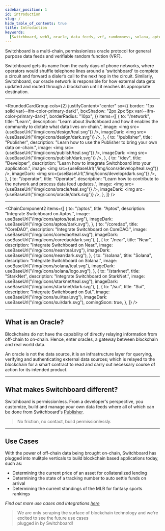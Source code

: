 ```yaml
---
sidebar_position: 1
id: introduction
slug: /
hide_table_of_contents: true
title: Introduction
keywords:
  [Switchboard, web3, oracle, data feeds, vrf, randomness, solana, aptos, near]
---
```



Switchboard is a multi-chain, permissionless oracle protocol for general purpose
data feeds and verifiable random function (VRF).

Switchboard gets its name from the early days of phone networks, where operators
would shuffle telephone lines around a 'switchboard' to complete a circuit and
forward a dialer’s call to the next hop in the circuit. Similarly, Switchboard,
our oracle network is responsible for how external data gets updated and routed
through a blockchain until it reaches its appropriate destination.

<hr />

<ChatBot />

<RoundedCardGroup
  cols={2}
  justifyContent="center"
  sx={{
    border: "1px solid var(--ifm-color-primary-dark)",
    boxShadow: "2px 2px 5px var(--ifm-color-primary-dark)",
    borderRadius: "10px",
  }}
  items={[
    {
      to: "/network",
      title: "Learn",
      description:
        "Learn about Switchboard and how it enables the community to dictate what data lives on-chain.",
      image: <img src={useBaseUrl("/img/icons/design/teal.svg")} />,
      imageDark: <img src={useBaseUrl("/img/icons/design/dark.svg")} />,
    },
    {
      to: "/publisher",
      title: "Publisher",
      description:
        "Learn how to use the Publisher to bring your own data on-chain.",
      image: <img src={useBaseUrl("/img/icons/publish/teal.svg")} />,
      imageDark: <img src={useBaseUrl("/img/icons/publish/dark.svg")} />,
    },
    {
      to: "/dev",
      title: "Developer",
      description: "Learn how to integrate Switchboard into your application.",
      image: <img src={useBaseUrl("/img/icons/develop/teal.svg")} />,
      imageDark: <img src={useBaseUrl("/img/icons/develop/dark.svg")} />,
    },
    {
      to: "/operator",
      title: "Operator",
      description:
        "Learn how to contribute to the network and process data feed updates.",
      image: <img src={useBaseUrl("/img/icons/oracle/teal.svg")} />,
      imageDark: <img src={useBaseUrl("/img/icons/oracle/dark.svg")} />,
    },
  ]}
/>

<hr />

<ChainComponent2
  items={[
    {
      to: "/aptos",
      title: "Aptos",
      description: "Integrate Switchboard on Aptos.",
      image: useBaseUrl("/img/icons/aptos/teal.svg"),
      imageDark: useBaseUrl("/img/icons/aptos/dark.svg"),
    },
    {
      to: "/coredao",
      title: "CoreDAO",
      description: "Integrate Switchboard on CoreDAO.",
      image: useBaseUrl("/img/icons/coredao/teal.svg"),
      imageDark: useBaseUrl("/img/icons/coredao/dark.svg"),
    },
    {
      to: "/near",
      title: "Near",
      description: "Integrate Switchboard on Near.",
      image: useBaseUrl("/img/icons/near/teal.svg"),
      imageDark: useBaseUrl("/img/icons/near/dark.svg"),
    },
    {
      to: "/solana",
      title: "Solana",
      description: "Integrate Switchboard on Solana.",
      image: useBaseUrl("/img/icons/solana/teal.svg"),
      imageDark: useBaseUrl("/img/icons/solana/logo.svg"),
    },
    {
      to: "/starknet",
      title: "StarkNet",
      description: "Integrate Switchboard on StarkNet.",
      image: useBaseUrl("/img/icons/starknet/teal.svg"),
      imageDark: useBaseUrl("/img/icons/starknet/dark.svg"),
    },
    {
      to: "/sui",
      title: "Sui",
      description: "Integrate Switchboard on Sui.",
      image: useBaseUrl("/img/icons/sui/teal.svg"),
      imageDark: useBaseUrl("/img/icons/sui/dark.svg"),
      comingSoon: true,
    },
  ]}
/>

<hr />

## What is an Oracle?

Blockchains do not have the capability of directly relaying information from
off-chain to on-chain. Hence, enter oracles, a gateway between blockchain and
real world data.

An oracle is not the data source, it is an infrastructure layer for querying,
verifying and authenticating external data sources; which is relayed to the
blockchain for a smart contract to read and carry out necessary course of action
for its intended product.

<hr />

## What makes Switchboard different?

Switchboard is permissionless. From a developer's perspective, you customize,
build and manage your own data feeds where all of which can be done from
Switchboard's [Publisher](https://app.switchboard.xyz).

> No friction, no contact, build permissionlessly.

<hr />

## Use Cases

With the power of off-chain data being brought on-chain, Switchboard has plugged
into mulitple verticals to build blockchain based applications today, such as:

- Determining the current price of an asset for collateralized lending
- Determining the state of a tracking number to auto settle funds on arrival
- Determining the current standings of the MLB for fantasy sports rankings

_Find out more use cases and integrations
[here](/faq#use-cases-and-integrations)_

> We are only scraping the surface of blockchain technology and we're excited to
> see the future use cases  
> plugged in by Switchboard!

